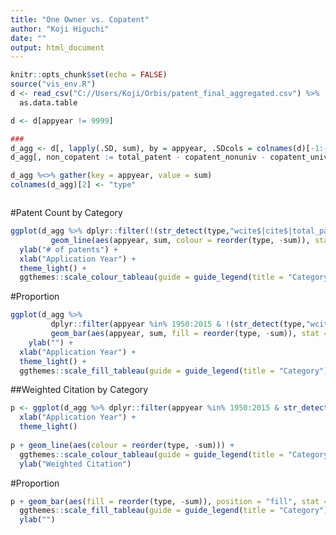 ```yaml
---
title: "One Owner vs. Copatent"
author: "Koji Higuchi"
date: ""
output: html_document
---
```


```r
knitr::opts_chunk$set(echo = FALSE)
source("vis_env.R")
d <- read_csv("C://Users/Koji/Orbis/patent_final_aggregated.csv") %>% 
  as.data.table

d <- d[appyear != 9999]

###
d_agg <- d[, lapply(.SD, sum), by = appyear, .SDcols = colnames(d)[-1:-2]]
d_agg[, non_copatent := total_patent - copatent_nonuniv - copatent_univ - copatent_univ_other]

d_agg %<>% gather(key = appyear, value = sum) 
colnames(d_agg)[2] <- "type"



```


#Patent Count by Category
```r
ggplot(d_agg %>% dplyr::filter(!(str_detect(type,"wcite$|cite$|total_patent")))) +
         geom_line(aes(appyear, sum, colour = reorder(type, -sum)), stat = "identity") +
  ylab("# of patents") +
  xlab("Application Year") +
  theme_light() +
  ggthemes::scale_colour_tableau(guide = guide_legend(title = "Category"))

```


#Proportion
```r
ggplot(d_agg %>%
         dplyr::filter(appyear %in% 1950:2015 & !(str_detect(type,"wcite$|cite$|total_patent")))) +
         geom_bar(aes(appyear, sum, fill = reorder(type, -sum)), stat = "identity", position = "fill") +
    ylab("") +
  xlab("Application Year") +
  theme_light() +
  ggthemes::scale_fill_tableau(guide = guide_legend(title = "Category"))

```



##Weighted Citation by Category
```r
p <- ggplot(d_agg %>% dplyr::filter(appyear %in% 1950:2015 & str_detect(type,"wcite$")), aes(appyear, sum)) + 
  xlab("Application Year") +
  theme_light()
  
p + geom_line(aes(colour = reorder(type, -sum))) + 
  ggthemes::scale_colour_tableau(guide = guide_legend(title = "Category")) +
  ylab("Weighted Citation")

```


#Proportion
```r
p + geom_bar(aes(fill = reorder(type, -sum)), position = "fill", stat = "identity") +
  ggthemes::scale_fill_tableau(guide = guide_legend(title = "Category")) +
  ylab("")

```
